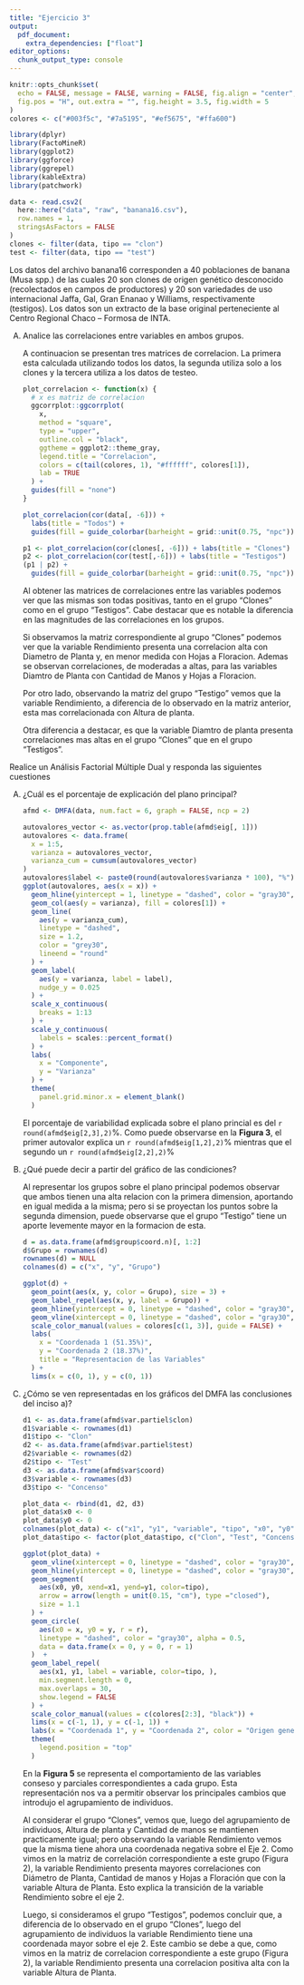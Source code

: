 ```yaml
---
title: "Ejercicio 3"
output: 
  pdf_document:
    extra_dependencies: ["float"]
editor_options: 
  chunk_output_type: console
---
```


```r
knitr::opts_chunk$set(
  echo = FALSE, message = FALSE, warning = FALSE, fig.align = "center",
  fig.pos = "H", out.extra = "", fig.height = 3.5, fig.width = 5
)
colores <- c("#003f5c", "#7a5195", "#ef5675", "#ffa600")
```

```r
library(dplyr)
library(FactoMineR)
library(ggplot2)
library(ggforce)
library(ggrepel)
library(kableExtra)
library(patchwork)
```

```r
data <- read.csv2(
  here::here("data", "raw", "banana16.csv"), 
  row.names = 1, 
  stringsAsFactors = FALSE
)
clones <- filter(data, tipo == "clon")
test <- filter(data, tipo == "test")
```

Los datos del archivo banana16 corresponden a 40 poblaciones de banana (Musa spp.) 
de las cuales 20 son clones de origen genético desconocido (recolectados en campos 
de productores) y 20 son variedades de uso internacional Jaffa, Gal, Gran Enanao 
y Williams, respectivamente (testigos). Los datos son un extracto de la base original 
perteneciente al Centro Regional Chaco – Formosa de INTA.


A) Analice las correlaciones entre variables en ambos grupos.

    A continuacion se presentan tres matrices de correlacion. La primera esta
    calculada utilizando todos los datos, la segunda utiliza solo a los clones
    y la tercera utiliza a los datos de testeo.
    
    ```r
    plot_correlacion <- function(x) {
      # x es matriz de correlacion
      ggcorrplot::ggcorrplot(
        x,
        method = "square", 
        type = "upper",
        outline.col = "black",
        ggtheme = ggplot2::theme_gray,
        legend.title = "Correlacion",
        colors = c(tail(colores, 1), "#ffffff", colores[1]),
        lab = TRUE
      ) +
      guides(fill = "none")
    }
    ```
    
    ```r
    plot_correlacion(cor(data[, -6])) +
      labs(title = "Todos") +
      guides(fill = guide_colorbar(barheight = grid::unit(0.75, "npc"))) 
    ```
    

    ```r
    p1 <- plot_correlacion(cor(clones[, -6])) + labs(title = "Clones")
    p2 <- plot_correlacion(cor(test[,-6])) + labs(title = "Testigos")
    (p1 | p2) + 
      guides(fill = guide_colorbar(barheight = grid::unit(0.75, "npc")))
    ```

    Al obtener las matrices de correlaciones entre las variables podemos ver que
    las mismas son todas positivas, tanto en el grupo "Clones" como en el grupo 
    "Testigos". Cabe destacar que es notable la diferencia en las magnitudes de 
    las correlaciones en los grupos. 
    
    Si observamos la matriz correspondiente al grupo "Clones" podemos ver que la
    variable Rendimiento presenta una correlacion alta con Diametro de Planta y,
    en menor medida con Hojas a Floracion. Ademas se observan correlaciones, de 
    moderadas a altas, para las variables Diamtro de Planta con Cantidad de 
    Manos y Hojas a Floracion.
    
    Por otro lado, observando la matriz del grupo "Testigo" vemos que la 
    variable Rendimiento, a diferencia de lo observado en la matriz anterior, 
    esta mas correlacionada con Altura de planta. 
    
    Otra diferencia a destacar, es que la variable Diamtro de planta presenta 
    correlaciones mas altas en el grupo "Clones" que en el grupo "Testigos".

  
  
Realice un Análisis Factorial Múltiple Dual y responda las siguientes cuestiones

A) ¿Cuál es el porcentaje de explicación del plano principal?

    ```r
    afmd <- DMFA(data, num.fact = 6, graph = FALSE, ncp = 2)
    ```

    ```r
    autovalores_vector <- as.vector(prop.table(afmd$eig[, 1]))
    autovalores <- data.frame(
      x = 1:5,
      varianza = autovalores_vector,
      varianza_cum = cumsum(autovalores_vector)
    )
    autovalores$label <- paste0(round(autovalores$varianza * 100), "%")
    ggplot(autovalores, aes(x = x)) + 
      geom_hline(yintercept = 1, linetype = "dashed", color = "gray30", alpha = 0.5) + 
      geom_col(aes(y = varianza), fill = colores[1]) +
      geom_line(
        aes(y = varianza_cum), 
        linetype = "dashed",
        size = 1.2, 
        color = "grey30",
        lineend = "round"
      ) + 
      geom_label(
        aes(y = varianza, label = label), 
        nudge_y = 0.025
      ) + 
      scale_x_continuous(
        breaks = 1:13
      ) + 
      scale_y_continuous(
        labels = scales::percent_format()
      ) + 
      labs(
        x = "Componente",
        y = "Varianza"
      ) + 
      theme(
        panel.grid.minor.x = element_blank()
      )
    ```

    El porcentaje de variabilidad explicada sobre el plano princial es del 
    `r round(afmd$eig[2,3],2)`%. Como puede observarse en la **Figura 3**, 
    el primer autovalor explica un `r round(afmd$eig[1,2],2)`% mientras que el 
    segundo un `r round(afmd$eig[2,2],2)`%

A) ¿Qué puede decir a partir del gráfico de las condiciones?

    Al representar los grupos sobre el plano principal podemos observar que 
    ambos tienen una alta relacion con la primera dimension, aportando en igual 
    medida a la misma; pero si se proyectan los puntos sobre la segunda 
    dimension, puede observarse que el grupo "Testigo" tiene un aporte levemente
    mayor en la formacion de esta. 

    ```r
    d = as.data.frame(afmd$group$coord.n)[, 1:2]
    d$Grupo = rownames(d)
    rownames(d) = NULL
    colnames(d) = c("x", "y", "Grupo")

    ggplot(d) +
      geom_point(aes(x, y, color = Grupo), size = 3) + 
      geom_label_repel(aes(x, y, label = Grupo)) + 
      geom_hline(yintercept = 0, linetype = "dashed", color = "gray30", alpha = 0.5) +
      geom_vline(xintercept = 0, linetype = "dashed", color = "gray30", alpha = 0.5) +
      scale_color_manual(values = colores[c(1, 3)], guide = FALSE) + 
      labs(
        x = "Coordenada 1 (51.35%)",
        y = "Coordenada 2 (18.37%)",
        title = "Representacion de las Variables"
      ) +
      lims(x = c(0, 1), y = c(0, 1))
    ```


A) ¿Cómo se ven representadas en los gráficos del DMFA las conclusiones del inciso a)?

    ```r
    d1 <- as.data.frame(afmd$var.partiel$clon)
    d1$variable <- rownames(d1)
    d1$tipo <- "Clon"
    d2 <- as.data.frame(afmd$var.partiel$test)
    d2$variable <- rownames(d2)
    d2$tipo <- "Test"
    d3 <- as.data.frame(afmd$var$coord)
    d3$variable <- rownames(d3)
    d3$tipo <- "Concenso"
    
    plot_data <- rbind(d1, d2, d3)
    plot_data$x0 <- 0
    plot_data$y0 <- 0
    colnames(plot_data) <- c("x1", "y1", "variable", "tipo", "x0", "y0")
    plot_data$tipo <- factor(plot_data$tipo, c("Clon", "Test", "Concenso"))
    ```
    
    ```r
    ggplot(plot_data) + 
      geom_vline(xintercept = 0, linetype = "dashed", color = "gray30", alpha = 0.5) + 
      geom_hline(yintercept = 0, linetype = "dashed", color = "gray30", alpha = 0.5) +
      geom_segment(
        aes(x0, y0, xend=x1, yend=y1, color=tipo),
        arrow = arrow(length = unit(0.15, "cm"), type ="closed"),
        size = 1.1
      ) +
      geom_circle(
        aes(x0 = x, y0 = y, r = r), 
        linetype = "dashed", color = "gray30", alpha = 0.5,
        data = data.frame(x = 0, y = 0, r = 1)
      )  +
      geom_label_repel(
        aes(x1, y1, label = variable, color=tipo, ), 
        min.segment.length = 0,
        max.overlaps = 30,
        show.legend = FALSE
      ) + 
      scale_color_manual(values = c(colores[2:3], "black")) + 
      lims(x = c(-1, 1), y = c(-1, 1)) + 
      labs(x = "Coordenada 1", y = "Coordenada 2", color = "Origen genetico") + 
      theme(
        legend.position = "top"
      )
    ```
    
    
    En la **Figura 5** se representa el comportamiento de las variables conseso y
    parciales correspondientes a cada grupo. 
    Esta representación nos va a permitir observar los principales cambios que 
    introdujo el agrupamiento de individuos.
    
    Al considerar el grupo "Clones", vemos que, luego del agrupamiento de individuos,
    Altura de planta y Cantidad de manos se mantienen practicamente igual; pero 
    observando la variable Rendimiento vemos que la misma tiene ahora una coordenada 
    negativa sobre el Eje 2. Como vimos en la matriz de correlación correspondiente
    a este grupo (Figura 2), la variable Rendimiento presenta mayores correlaciones 
    con Diámetro de Planta, Cantidad de manos y Hojas a Floración que con la 
    variable Altura de Planta. Esto explica la transición de la variable Rendimiento
    sobre el eje 2.
    
    Luego, si consideramos el grupo "Testigos", podemos concluir que, a diferencia 
    de lo observado en el grupo "Clones", luego del agrupamiento de individuos la
    variable Rendimiento tiene una coordenada mayor sobre el eje 2. Este cambio 
    se debe a que, como vimos en la matriz de correlacion correspondiente a este 
    grupo (Figura 2), la variable Rendimiento presenta una correlacion positiva 
    alta con la variable Altura de Planta. 
    
    
